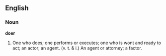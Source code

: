 ==English==

===Noun===

'''doer'''

#One who does; one performs or executes; one who is wont and ready to act; an actor; an agent.    (v. t. & i.) An agent or attorney; a factor.
